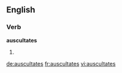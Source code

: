 
==English==

===Verb===
'''auscultates'''

# {{third-person singular of|[[auscultate]]}}

[[de:auscultates]]
[[fr:auscultates]]
[[vi:auscultates]]